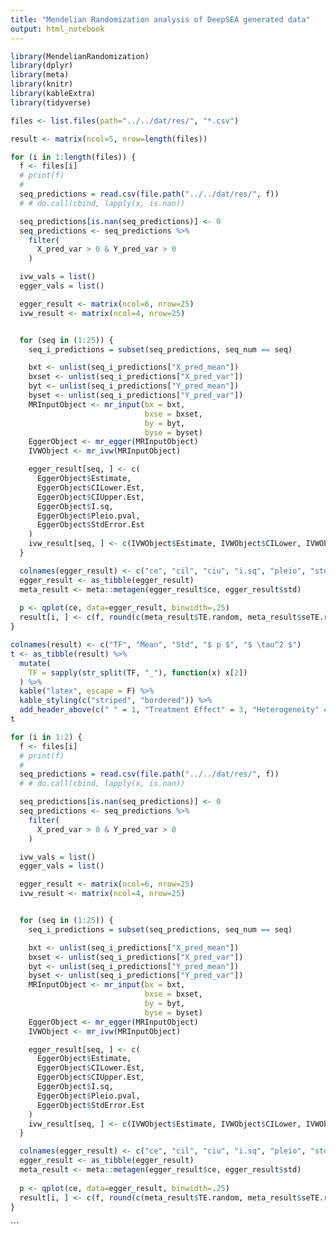 ```yaml
---
title: "Mendelian Randomization analysis of DeepSEA generated data"
output: html_notebook
---
```


```r

library(MendelianRandomization)
library(dplyr)
library(meta)
library(knitr)
library(kableExtra)
library(tidyverse)
```

```r
files <- list.files(path="../../dat/res/", "*.csv")

result <- matrix(ncol=5, nrow=length(files))

for (i in 1:length(files)) {
  f <- files[i]
  # print(f)
  #
  seq_predictions = read.csv(file.path("../../dat/res/", f))
  # # do.call(cbind, lapply(x, is.nan))

  seq_predictions[is.nan(seq_predictions)] <- 0
  seq_predictions <- seq_predictions %>%
    filter(
      X_pred_var > 0 & Y_pred_var > 0
    )

  ivw_vals = list()
  egger_vals = list()

  egger_result <- matrix(ncol=6, nrow=25)
  ivw_result <- matrix(ncol=4, nrow=25)


  for (seq in (1:25)) {
    seq_i_predictions = subset(seq_predictions, seq_num == seq)

    bxt <- unlist(seq_i_predictions["X_pred_mean"])
    bxset <- unlist(seq_i_predictions["X_pred_var"])
    byt <- unlist(seq_i_predictions["Y_pred_mean"])
    byset <- unlist(seq_i_predictions["Y_pred_var"])
    MRInputObject <- mr_input(bx = bxt,
                              bxse = bxset,
                              by = byt,
                              byse = byset)
    EggerObject <- mr_egger(MRInputObject)
    IVWObject <- mr_ivw(MRInputObject)

    egger_result[seq, ] <- c(
      EggerObject$Estimate,
      EggerObject$CILower.Est,
      EggerObject$CIUpper.Est,
      EggerObject$I.sq,
      EggerObject$Pleio.pval,
      EggerObject$StdError.Est
    )
    ivw_result[seq, ] <- c(IVWObject$Estimate, IVWObject$CILower, IVWObject$CIUpper, IVWObject$StdError)
  }

  colnames(egger_result) <- c("ce", "cil", "ciu", "i.sq", "pleio", "std")
  egger_result <- as_tibble(egger_result)
  meta_result <- meta::metagen(egger_result$ce, egger_result$std)
  
  p <- qplot(ce, data=egger_result, binwidth=.25)
  result[i, ] <- c(f, round(c(meta_result$TE.random, meta_result$seTE.random, meta_result$pval.random, meta_result$tau2), digits = 3))
}
```

```r
colnames(result) <- c("TF", "Mean", "Std", "$ p $", "$ \tau^2 $")
t <- as_tibble(result) %>%
  mutate(
    TF = sapply(str_split(TF, "_"), function(x) x[2])
  ) %>%
  kable("latex", escape = F) %>%
  kable_styling(c("striped", "bordered")) %>%
  add_header_above(c(" " = 1, "Treatment Effect" = 3, "Heterogeneity" = 1))
t
```

```r
for (i in 1:2) {
  f <- files[i]
  # print(f)
  #
  seq_predictions = read.csv(file.path("../../dat/res/", f))
  # # do.call(cbind, lapply(x, is.nan))

  seq_predictions[is.nan(seq_predictions)] <- 0
  seq_predictions <- seq_predictions %>%
    filter(
      X_pred_var > 0 & Y_pred_var > 0
    )

  ivw_vals = list()
  egger_vals = list()

  egger_result <- matrix(ncol=6, nrow=25)
  ivw_result <- matrix(ncol=4, nrow=25)


  for (seq in (1:25)) {
    seq_i_predictions = subset(seq_predictions, seq_num == seq)

    bxt <- unlist(seq_i_predictions["X_pred_mean"])
    bxset <- unlist(seq_i_predictions["X_pred_var"])
    byt <- unlist(seq_i_predictions["Y_pred_mean"])
    byset <- unlist(seq_i_predictions["Y_pred_var"])
    MRInputObject <- mr_input(bx = bxt,
                              bxse = bxset,
                              by = byt,
                              byse = byset)
    EggerObject <- mr_egger(MRInputObject)
    IVWObject <- mr_ivw(MRInputObject)

    egger_result[seq, ] <- c(
      EggerObject$Estimate,
      EggerObject$CILower.Est,
      EggerObject$CIUpper.Est,
      EggerObject$I.sq,
      EggerObject$Pleio.pval,
      EggerObject$StdError.Est
    )
    ivw_result[seq, ] <- c(IVWObject$Estimate, IVWObject$CILower, IVWObject$CIUpper, IVWObject$StdError)
  }

  colnames(egger_result) <- c("ce", "cil", "ciu", "i.sq", "pleio", "std")
  egger_result <- as_tibble(egger_result)
  meta_result <- meta::metagen(egger_result$ce, egger_result$std)
  
  p <- qplot(ce, data=egger_result, binwidth=.25)
  result[i, ] <- c(f, round(c(meta_result$TE.random, meta_result$seTE.random, meta_result$pval.random, meta_result$tau2), digits = 3))
}
```
```
